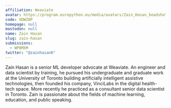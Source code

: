 ```yaml
---
affiliation: Weaviate
avatar: https://program.europython.eu/media/avatars/Zain_Hasan_headshot_1dWWkI1.jpg
code: XDWZ8P
homepage: null
mastodon: null
name: Zain Hasan
slug: zain-hasan
submissions:
  - WP8MXM
twitter: "@zainhasan6"
---
```


Zain Hasan is a senior ML developer advocate at Weaviate. An engineer and data
scientist by training, he pursued his undergraduate and graduate work at the
University of Toronto building artificially intelligent assistive technologies,
then founded his company, VinciLabs in the digital health-tech space. More
recently he practiced as a consultant senior data scientist in Toronto. Zain is
passionate about the fields of machine learning, education, and public speaking.
